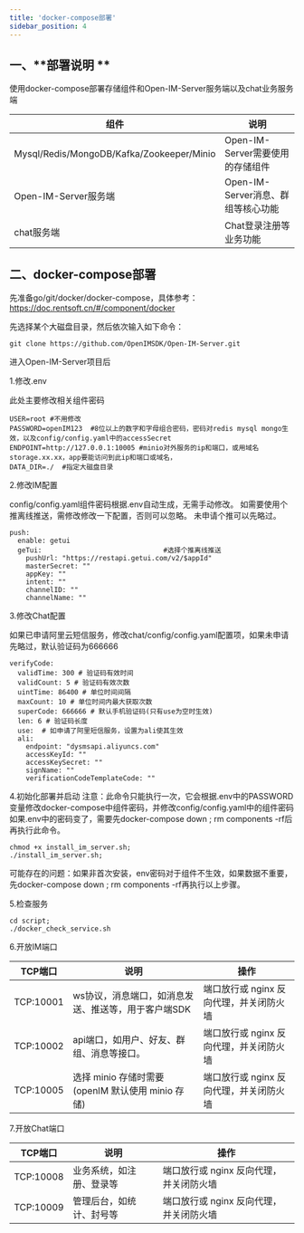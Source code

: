```yaml
---
title: 'docker-compose部署'
sidebar_position: 4
---
```

## 一、**部署说明 **
使用docker-compose部署存储组件和Open-IM-Server服务端以及chat业务服务端

| 组件                                                  | 说明                                                 |  
| ------------------------------------------------------| -----------------------------------------------------| 
| Mysql/Redis/MongoDB/Kafka/Zookeeper/Minio             | Open-IM-Server需要使用的存储组件                     |
| Open-IM-Server服务端                                  | Open-IM-Server消息、群组等核心功能                   |
| chat服务端                                            | Chat登录注册等业务功能                               |


## 二、**docker-compose部署**

先准备go/git/docker/docker-compose，具体参考：https://doc.rentsoft.cn/#/component/docker

先选择某个大磁盘目录，然后依次输入如下命令：

```
git clone https://github.com/OpenIMSDK/Open-IM-Server.git
```

进入Open-IM-Server项目后

1.修改.env

此处主要修改相关组件密码
```
USER=root #不用修改
PASSWORD=openIM123  #8位以上的数字和字母组合密码，密码对redis mysql mongo生效，以及config/config.yaml中的accessSecret
ENDPOINT=http://127.0.0.1:10005 #minio对外服务的ip和端口，或用域名storage.xx.xx，app要能访问到此ip和端口或域名，
DATA_DIR=./  #指定大磁盘目录
```

2.修改IM配置

config/config.yaml组件密码根据.env自动生成，无需手动修改。
如需要使用个推离线推送，需修改修改一下配置，否则可以忽略。
未申请个推可以先略过。
```
push:
  enable: getui                       
  geTui:                              #选择个推离线推送
    pushUrl: "https://restapi.getui.com/v2/$appId"
    masterSecret: ""
    appKey: ""
    intent: ""
    channelID: ""
    channelName: ""
```

3.修改Chat配置

如果已申请阿里云短信服务，修改chat/config/config.yaml配置项，如果未申请先略过，默认验证码为666666

```
verifyCode:
  validTime: 300 # 验证码有效时间
  validCount: 5 # 验证码有效次数
  uintTime: 86400 # 单位时间间隔
  maxCount: 10 # 单位时间内最大获取次数
  superCode: 666666 # 默认手机验证码(只有use为空时生效)
  len: 6 # 验证码长度
  use:  # 如申请了阿里短信服务，设置为ali使其生效
  ali:
    endpoint: "dysmsapi.aliyuncs.com"
    accessKeyId: ""
    accessKeySecret: ""
    signName: ""
    verificationCodeTemplateCode: ""

```

4.初始化部署并启动
注意：此命令只能执行一次，它会根据.env中的PASSWORD变量修改docker-compose中组件密码，并修改config/config.yaml中的组件密码
如果.env中的密码变了，需要先docker-compose down ; rm components -rf后再执行此命令。
```
chmod +x install_im_server.sh;
./install_im_server.sh;
```


可能存在的问题：如果非首次安装，env密码对于组件不生效，如果数据不重要，先docker-compose down ; rm components -rf再执行以上步骤。

5.检查服务

```
cd script;
./docker_check_service.sh
```


6.开放IM端口

| TCP端口                        | 说明                                                  | 操作                                  |
| ------------------------------ | ----------------------------------------------------- | ------------------------------------- |
| TCP:10001 					| ws协议，消息端口，如消息发送、推送等，用于客户端SDK    | 端口放行或 nginx 反向代理，并关闭防火墙 |
| TCP:10002 					| api端口，如用户、好友、群组、消息等接口。                 | 端口放行或 nginx 反向代理，并关闭防火墙 |
| TCP:10005  					| 选择 minio 存储时需要(openIM 默认使用 minio 存储)    | 端口放行或 nginx 反向代理，并关闭防火墙 |



7.开放Chat端口

| TCP端口                        | 说明                                                  | 操作                                  |
| ------------------------------ | ----------------------------------------------------- | ------------------------------------- |
| TCP:10008                      | 业务系统，如注册、登录等       				         | 端口放行或 nginx 反向代理，并关闭防火墙 |
| TCP:10009                      | 管理后台，如统计、封号等                              | 端口放行或 nginx 反向代理，并关闭防火墙 |



